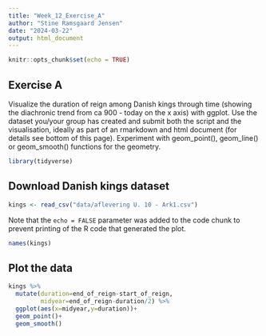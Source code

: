 ```yaml
---
title: "Week_12_Exercise_A"
author: "Stine Ramsgaard Jensen"
date: "2024-03-22"
output: html_document
---
```


```r
knitr::opts_chunk$set(echo = TRUE)
```

## Exercise A

Visualize the duration of reign among Danish kings through time (showing the diachronic trend from ca 900 - today on the x axis) with ggplot. Use the dataset you/your group has created and submit both the script and the visualisation, ideally as part of an rmarkdown and html document (for details see bottom of this page). Experiment with geom_point(), geom_line() or geom_smooth() functions for the geometry.

```r
library(tidyverse)
```

## Download Danish kings dataset


```r
kings <- read_csv("data/aflevering U. 10 - Ark1.csv")
```

Note that the `echo = FALSE` parameter was added to the code chunk to prevent printing of the R code that generated the plot.

```r
names(kings)
```

## Plot the data

```r
kings %>% 
  mutate(duration=end_of_reign-start_of_reign,
         midyear=end_of_reign-duration/2) %>%
  ggplot(aes(x=midyear,y=duration))+
  geom_point()+
  geom_smooth()
```

